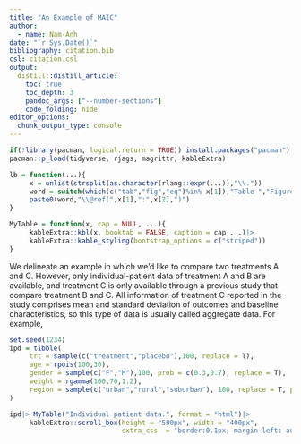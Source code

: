 ```yaml
---
title: "An Example of MAIC"
author:
  - name: Nam-Anh
date: "`r Sys.Date()`"
bibliography: citation.bib
csl: citation.csl
output:
  distill::distill_article:
    toc: true
    toc_depth: 3
    pandoc_args: ["--number-sections"]
    code_folding: hide
editor_options: 
  chunk_output_type: console
---
```


\newcommand{\tp}[1]{{#1}^{\top}}
\newcommand{\bf}[1]{\boldsymbol{#1}}


```r
if(!library(pacman, logical.return = TRUE)) install.packages("pacman")
pacman::p_load(tidyverse, rjags, magrittr, kableExtra)

lb = function(...){
     x = unlist(strsplit(as.character(rlang::expr(...)),"\\."))
     word = switch(which(c("tab","fig","eq")%in% x[1]),"Table ","Figure ","Eq.")
     paste0(word,"\\@ref(",x[1],":",x[2],")")
}

MyTable = function(x, cap = NULL, ...){
     kableExtra::kbl(x, booktab = FALSE, caption = cap,...)|>
     kableExtra::kable_styling(bootstrap_options = c("striped"))
}
```

We delineate an example in which we'd like to compare two treatments A and C. However, only individual-patient data of treatment A and B are available, and treatment C is only available through a previous study that compare treatment B and C. All information of treatment C reported in the study comprises mean and standard deviation of outcomes and baseline characteristics, so this type of data is usually called aggregate data. For example, 

```r
set.seed(1234)
ipd = tibble(
     trt = sample(c("treatment","placebo"),100, replace = T),
     age = rpois(100,30),
     gender = sample(c("F","M"),100, prob = c(0.3,0.7), replace = T),
     weight = rgamma(100,70,1.2),
     region = sample(c("urban","rural","suburban"), 100, replace = T, prob = c(0.5,0.4,0.1))
)

ipd|> MyTable("Individual patient data.", format = "html")|>
     kableExtra::scroll_box(height = "500px", width = "400px",
                            extra_css  = "border:0.1px; margin-left: auto;margin-right: auto;")
```